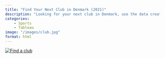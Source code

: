 ```yaml
---
title: "Find Your Next Club in Denmark (2021)"
description: "Looking for your next club in Denmark, use the data created by member counting in Denmark's clubs for your answer."
categories: 
    - Sports
    - Tableau
image: "/images/club.jpg"
format: html
---
```


::: {#viz1741014031435 .tableauPlaceholder style="position: relative"}
<noscript><a href='#'><img src="https://public.tableau.com/static/images/Fi/FindasportsclubinDenmark2021/Findaclub/1_rss.png" alt="Find a club " style="border: none"/></a></noscript>

<object class="tableauViz" style="display:none;">

<param name='host_url' value='https%3A%2F%2Fpublic.tableau.com%2F' /> <param name='embed_code_version' value='3' /> <param name='site_root' value='' /><param name='name' value='FindasportsclubinDenmark2021&#47;Findaclub' /><param name='tabs' value='no' /><param name='toolbar' value='yes' /><param name='static_image' value='https:&#47;&#47;public.tableau.com&#47;static&#47;images&#47;Fi&#47;FindasportsclubinDenmark2021&#47;Findaclub&#47;1.png' /> <param name='animate_transition' value='yes' /><param name='display_static_image' value='yes' /><param name='display_spinner' value='yes' /><param name='display_overlay' value='yes' /><param name='display_count' value='yes' /><param name='language' value='en-GB' />

</object>
:::

```{=html}         
            <script type='text/javascript'>                    var divElement = document.getElementById('viz1741014031435');                    var vizElement = divElement.getElementsByTagName('object')[0];                    if ( divElement.offsetWidth > 800 ) { vizElement.style.width='827px';vizElement.style.height='1196px';} else if ( divElement.offsetWidth > 500 ) { vizElement.style.width='827px';vizElement.style.height='1196px';} else { vizElement.style.width='100%';vizElement.style.height='1577px';}                     var scriptElement = document.createElement('script');                    scriptElement.src = 'https://public.tableau.com/javascripts/api/viz_v1.js';                    vizElement.parentNode.insertBefore(scriptElement, vizElement);                </script>
```
